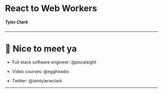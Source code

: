 
# React to Web Workers

##### Tyler Clark

---

# 👋 Nice to meet ya

- Full stack software engineer: @pluralsight

- Video courses: @eggheadio

- Twitter: @iamtylerwclark

---

<Title text="Overview" />

- What are workers? (web and service)

- Service worker notes & demo

- Web worker notes & demo

- Tips / Tricks / Additional References

<Footer />

---

# Why tho?

> A service worker, properly configured, makes your web app fast and reliable.

> -Jeff Posnick

---

<img src="andy.png" style={{ maxWidth: '50%' }} />

---

## Let's get our terminology right :white_check_mark:

<Footer />

---

## Web worker vs. Service worker

- All are "workers"
- Dedicated & Shared workers = "Web worker"
- Service worker = "Service worker"

<Footer />

---

# What are workers?

- Run scripts in another thread
- Can communicate with client app
- Kindof like a browser extension
- Sits in middle of client and server

<Footer />

---

## Not all :rose:

<img src="tweet.png" />

<Footer />

---

# Workers: Cons :thumbsdown:

- Sticky cache (Browser refresh doesn't do anything)
- No access to localStorage, some window properties, or DOM
- Little to no IE support
- Steep learning curve (i.e Webpack / Parcel)

<Footer />

---

# Workers: Pros :rocket:

- Catch offline requests\*
- Prefetching resources\*
- Handle complex UI blocking functions\*
- Push notifications
- Built in thread safety

<Footer />

---

# All "workers" :raising_hand:

- You can use normal JS syntax (For the most part)
- Reference a JS file or script type="text/js-worker"
- IndexedDB
- WebSockets :scream:

<Footer />

---

# How to WEB WORKER

<img src="one-worker.png" />

- Messages control communication
- postMessage & onmessage
- Can also use eventListeners('message')

<Footer />

---

# How to SERVICE WORKER

<img src="one-service.png" />

<Footer />

---

## How to SERVICE WORKER

- Uses variety of eventListeners ('install', 'fetch', 'message')
- Works off Promises
- Have lifecycle events (Causes most confusion)

<Footer />

---

## SERVICE WORKER :muscle:

- Cache API + _Intercepting Fetch_ = offline experience

<Footer />

---

### Cache API

<img style={{ maxWidth: '80%' }} src="cache-api.png" />

<Footer />

---

<Title text="Service Worker" />

<img src="service-register.png" />

<Footer />

---

<Title text="Sync state across tabs" />

<div
  dangerouslySetInnerHTML={{
    __html: `
      <video
        style="max-width: 70%; margin-top: 15px;"
        controls
        autoplay
        loop
        muted
        src="./service-worker-vid.mp4"
      />
    `
  }}
/>

<Footer />

---

<img src="workbox.png" />

> Workbox is a library that bakes in a set of best practices and removes the boilerplate every developer writes when working with service workers.

<Footer />

---

## Why Workbox?

- Precaching
- Runtime caching
- Request routing
- Background sync
- Helpful debugging

---

## Easy implementation

<img src="workbox-exm.png" />

---

## Simple and Complex Recipes

- Caching CSS / JS / Images
- Caching from multiple origins
- Offer page reload
- Provide a fallback responses (images, document, font)

---

# React :heart: Workers

<Footer />

---

# create-react-app v2

- Introduced opt-in with _Google's Workbox_ (GenerateSW)
- All static site assets are cached (cached first)
- App works offline

<Footer />

---

# CRA Non-opted in demo

1. `npm run build`
2. `cd build/`
3. `http-server`

<Footer />

---

<div
  dangerouslySetInnerHTML={{
    __html: `
      <video
        style="max-width: 80%"
        controls
        autoplay
        loop
        muted
        src="./non-opted-in.mp4"
      />
    `
  }}
/>

<Footer />

---

# CRA demo opted-In

1. `cd ..`
2. Register default service worker

<Footer />

---

# CRA demo opted-In

<img style={{ width: '90%' }} src="register.png" />

<Footer />

---

# CRA demo opted-In

1. `npm run build`
2. `cd build/`
3. `http-server`

<Footer />

---

<div
  dangerouslySetInnerHTML={{
    __html: `
      <video
        style="max-width: 80%"
        controls
        autoplay
        loop
        muted
        src="./opted-in.mp4"
      />
    `
  }}
/>

<Footer />

---

# That's it! :clap:

<Footer />

---

# Warning :grimacing:

<img src="cached-2.png" />

<Footer />

---

# CRA service-worker gotchas

- Service worker is kept in "waiting" state
- Users have to close tabs (not reload)
- "New content is available once existing tabs are closed"

<Footer />

---

# CRA notes

- App can be added to phone
- Assets have cache-first strategy
- Cached navigation requests for your HTML

<Footer />

---

## Customize workbox GenerateSW in CRA

#### Coming soon?

- Custom workbox config file [Initial Proposal](https://github.com/facebook/create-react-app/issues/5359)
- Sitting with changes requested [Pull request ](https://github.com/facebook/create-react-app/pull/5369)

<Footer />

---

## Can use InjectManifest without ejecting

- Gives more control (skipWaiting()) :white_check_mark:
- Use other APIs such as Web Push :white_check_mark:
- Relatively easy to add in CRA :white_check_mark:
- See references page at end

<Footer />

---

# Service Worker Notes

- Lifecycle (installing, installed, waiting, active, activated... )
- Not transparent if installation fails

---

# On to Web Workers in CRA

- Eject CRA
- Use react-app-rewired + worker-plugin
- [Pull request for Web Workers support](https://github.com/facebook/create-react-app/pull/5886)

<Footer />

---

### Thread blocking demo

<img src="code-block.png" style={{ maxWidth: '80%' }} />

<Footer />

---

<Title text="Thread blocking demo" />

<div
  dangerouslySetInnerHTML={{
    __html: `
      <video
        style="max-width: 70%"
        controls
        autoplay
        loop
        muted
        src="./locked.mp4"
      />
    `
  }}
/>

<Footer />

---

### App.js

<img src="react-worker-code.png" style={{ maxWidth: '80%' }} />

<Footer />

---

### test.worker.js

<img src="worker-code.png" style={{ maxWidth: '80%' }} />

<Footer />

---

<Title text="Non-thread blocking demo" />

<div
  dangerouslySetInnerHTML={{
    __html: `
      <video
        style="max-width: 63%"
        controls
        autoplay
        loop
        muted
        src="./non-block.mp4"
      />
    `
  }}
/>

<Footer />

---

<Title text="Notes on Web Workers" />

- Dedicated worker is only accessible by the script that called it (new Worker())
- Shared workers accessible by multiple scripts (new SharedWorker())
- Can destroy with `myWorker.terminate()`

<Footer />

---

<Title text="Notes on Web Workers" />

- Can create "sub-workers"
- Have access to global function, importScripts()

<Footer />

---

# Tips and tricks

- Testing locally run in incognito tab
- Only works with HTTPS or localhost
- Workbox CLI

<Footer />

---

# References

- [Progressive Web Apps CRA](https://facebook.github.io/create-react-app/docs/making-a-progressive-web-app)
- [WorkBox](https://developers.google.com/web/tools/workbox/)
- [Custom workbox config CRA Initial Proposal](https://github.com/facebook/create-react-app/issues/5359)
- [Custom workbox config CRA Pull request ](https://github.com/facebook/create-react-app/pull/5369)

<Footer />

---

# References

- [Web worker vs. Service Worker](https://bitsofco.de/web-workers-vs-service-workers-vs-worklets/)
- [Prefetch links](https://blog.bitsrc.io/prefetching-links-using-service-workers-d9f6babfd0b)
- [Web Workers support in CRA](https://github.com/facebook/create-react-app/pull/5886)
- [Worker Plugin](https://github.com/GoogleChromeLabs/worker-plugin)

<Footer />

---

# Thanks! :raised_hands:

<Footer />
